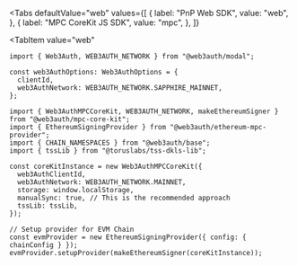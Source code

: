 
<Tabs
  defaultValue="web"
  values={[
    { label: "PnP Web SDK", value: "web", },
    { label: "MPC CoreKit JS SDK", value: "mpc", },
  ]}
>
<TabItem
  value="web"
>

```tsx
import { Web3Auth, WEB3AUTH_NETWORK } from "@web3auth/modal";

const web3AuthOptions: Web3AuthOptions = {
  clientId,
  web3AuthNetwork: WEB3AUTH_NETWORK.SAPPHIRE_MAINNET,
};
```

</TabItem>
<TabItem
  value="mpc"
>

```tsx
import { Web3AuthMPCCoreKit, WEB3AUTH_NETWORK, makeEthereumSigner } from "@web3auth/mpc-core-kit";
import { EthereumSigningProvider } from "@web3auth/ethereum-mpc-provider";
import { CHAIN_NAMESPACES } from "@web3auth/base";
import { tssLib } from "@toruslabs/tss-dkls-lib";

const coreKitInstance = new Web3AuthMPCCoreKit({
  web3AuthClientId,
  web3AuthNetwork: WEB3AUTH_NETWORK.MAINNET,
  storage: window.localStorage,
  manualSync: true, // This is the recommended approach
  tssLib: tssLib,
});

// Setup provider for EVM Chain
const evmProvider = new EthereumSigningProvider({ config: { chainConfig } });
evmProvider.setupProvider(makeEthereumSigner(coreKitInstance));
```

</TabItem>
</Tabs>

